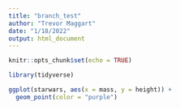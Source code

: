 ```yaml
---
title: "branch_test"
author: "Trevor Maggart"
date: "1/18/2022"
output: html_document
---
```


```r
knitr::opts_chunk$set(echo = TRUE)

library(tidyverse)
```

```r
ggplot(starwars, aes(x = mass, y = height)) +
  geom_point(color = "purple")
```

